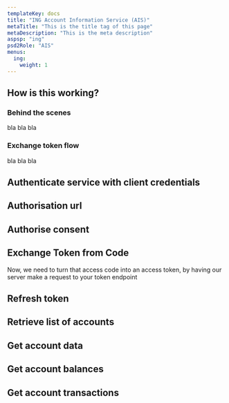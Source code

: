 ```yaml
---
templateKey: docs
title: "ING Account Information Service (AIS)"
metaTitle: "This is the title tag of this page"
metaDescription: "This is the meta description"
aspsp: "ing"
psd2Role: "AIS"
menus:
  ing: 
    weight: 1
---
```





## How is this working?
### Behind the scenes
bla bla bla

### Exchange token flow
bla bla bla


  <step>

  ## Authenticate service with client credentials

  <CreateClientCredentialsToken/>
  </step>
  <step>

  ## Authorisation url

  <AuthorisationUrlStep/>
  </step>
  <step>

  ## Authorise consent

  <AuthoriseStep/>
  </step>
  <step>

  ## Exchange Token from Code

  <CreateToken/>
  Now, we need to turn that access code into an access token, by having our server make a request to your token endpoint
  </step>
  <step>

  ## Refresh token

  <RefreshToken/>
  </step>
  <step>

  ## Retrieve list of accounts

  <StepAccounts/>
  </step>
  <step>

  ## Get account data

  <StepAccount/>
  </step>
  <step>

  ## Get account balances

  <StepBalances/>
  </step>
  <step>

  ## Get account transactions

  <StepTransactions/>
  </step>

